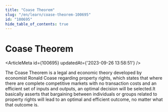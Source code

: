 ```yaml
---
title: "Coase Theorem"
slug: "/en/learn/coase-theorem-100695"
id: "100695"
hide_table_of_contents: true
---
```



# Coase Theorem

<ArticleMeta id={100695} updatedAt={'2023-09-26 13:58:51'} />
<div className='border-solid border-b border-t-0 my-4 border-[var(--ifm-color-gray-300)]' />

The Coase Theorem is a legal and economic theory developed by economist Ronald Coase regarding property rights, which states that where there are complete competitive markets with no transaction costs and an efficient set of inputs and outputs, an optimal decision will be selected.It basically asserts that bargaining between individuals or groups related to property rights will lead to an optimal and efficient outcome, no matter what that outcome is.

